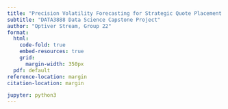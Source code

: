 ```yaml
---
title: "Precision Volatility Forecasting for Strategic Quote Placement in High-Frequency Trading"
subtitle: "DATA3888 Data Science Capstone Project"
author: "Optiver Stream, Group 22"
format:
  html:
    code-fold: true
    embed-resources: true
    grid:
      margin-width: 350px
  pdf: default
reference-location: margin
citation-location: margin

jupyter: python3
---
```


